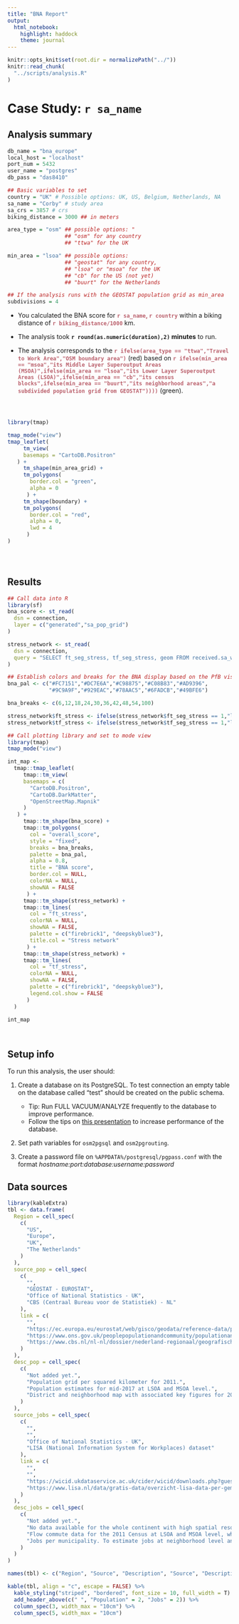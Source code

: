 ```yaml
---
title: "BNA Report"
output:
  html_notebook:
    highlight: haddock
    theme: journal
---
```


```r
knitr::opts_knit$set(root.dir = normalizePath("../"))
knitr::read_chunk(
  "../scripts/analysis.R"
)
```

# Case Study: `r sa_name` {.tabset}

## Analysis summary

```r
db_name = "bna_europe"
local_host = "localhost"
port_num = 5432
user_name = "postgres"
db_pass = "das8410"
```

```r
## Basic variables to set 
country = "UK" # Possible options: UK, US, Belgium, Netherlands, NA
sa_name = "Corby" # study area
sa_crs = 3857 # crs
biking_distance = 3000 ## in meters

area_type = "osm" ## possible options: "
                  ## "osm" for any country
                  ## "ttwa" for the UK

min_area = "lsoa" ## possible options: 
                  ## "geostat" for any country, 
                  ## "lsoa" or "msoa" for the UK
                  ## "cb" for the US (not yet)
                  ## "buurt" for the Netherlands

## If the analysis runs with the GEOSTAT population grid as min_area
subdivisions = 4
```

* You calculated the BNA score for 
<span style="color:#BB616D">**`r sa_name`, `r country`**</span> 
within a biking distance of 
<span style="color:#BB616D">**`r biking_distance/1000`**</span> km.

* The analysis took **`r round(as.numeric(duration),2)` minutes** to run.

* The analysis corresponds to the 
<span style="color:#BB616D">**`r ifelse(area_type == "ttwa","Travel to Work Area","OSM boundary area")`**</span> (red) based on 
<span style="color:#BB616D">**`r ifelse(min_area == "msoa","its Middle Layer Superoutput Areas (MSOA)",ifelse(min_area == "lsoa","its Lower Layer Superoutput Areas (LSOA)",ifelse(min_area == "cb","its census blocks",ifelse(min_area == "buurt","its neighborhood areas","a subdivided population grid from GEOSTAT"))))`**</span> (green).

```r
```

```r
```

```r
```

```r
library(tmap)

tmap_mode("view")
tmap_leaflet(
     tm_view(
     basemaps = "CartoDB.Positron"
   ) +
     tm_shape(min_area_grid) +
     tm_polygons(
       border.col = "green",
       alpha = 0
      ) +
     tm_shape(boundary) +
     tm_polygons(
       border.col = "red",
       alpha = 0,
       lwd = 4
      ) 
)
```

```r
```

```r
```

```r
```

## Results

```r
## Call data into R
library(sf)
bna_score <- st_read(
  dsn = connection,
  layer = c("generated","sa_pop_grid")
)

stress_network <- st_read(
  dsn = connection,
  query = "SELECT ft_seg_stress, tf_seg_stress, geom FROM received.sa_ways"
)

## Establish colors and breaks for the BNA display based on the PfB visualizer
bna_pal <- c("#FC7151","#DC7E6A","#C98875","#C08B83","#AD9396",
             "#9C9A9F","#929EAC","#78AAC5","#6FADCB","#49BFE6")

bna_breaks <- c(6,12,18,24,30,36,42,48,54,100)

stress_network$ft_stress <- ifelse(stress_network$ft_seg_stress == 1,"low stress","high stress")
stress_network$tf_stress <- ifelse(stress_network$tf_seg_stress == 1,"low stress","high stress")

## Call plotting library and set to mode view
library(tmap)
tmap_mode("view")
```

```r
int_map <- 
  tmap::tmap_leaflet(
     tmap::tm_view(
     basemaps = c(
       "CartoDB.Positron",
       "CartoDB.DarkMatter",
       "OpenStreetMap.Mapnik"
     )
   ) +
     tmap::tm_shape(bna_score) +
     tmap::tm_polygons(
       col = "overall_score",
       style = "fixed",
       breaks = bna_breaks,
       palette = bna_pal,
       alpha = 0.8,
       title = "BNA score",
       border.col = NULL,
       colorNA = NULL,
       showNA = FALSE
      ) +
     tmap::tm_shape(stress_network) +
     tmap::tm_lines(
       col = "ft_stress", 
       colorNA = NULL,
       showNA = FALSE,
       palette = c("firebrick1", "deepskyblue3"),
       title.col = "Stress network"
      ) +
     tmap::tm_shape(stress_network) +
     tmap::tm_lines(
       col = "tf_stress", 
       colorNA = NULL,
       showNA = FALSE,
       palette = c("firebrick1", "deepskyblue3"),
       legend.col.show = FALSE
      )
  )

int_map
```

```r
```

```r
```

## Setup info

To run this analysis, the user should:

1. Create a database on its PostgreSQL. To test connection an empty table on the database called "test" should be created on the public schema. 
    + Tip: Run FULL VACUUM/ANALYZE frequently to the database to improve performance.
    + Follow the tips on [this presentation](https://thebuild.com/presentations/not-your-job.pdf) to increase performance of the database.

2. Set path variables for `osm2pgsql` and `osm2pgrouting`.

3. Create a password file on `%APPDATA%/postgresql/pgpass.conf` with the format *hostname:port:database:username:password*


## Data sources

```r
library(kableExtra)
tbl <- data.frame(
  Region = cell_spec(
    c(
      "US",
      "Europe",
      "UK",
      "The Netherlands"
    )
  ),
  source_pop = cell_spec(
    c(
      "",
      "GEOSTAT - EUROSTAT",
      "Office of National Statistics - UK",
      "CBS (Centraal Bureau voor de Statistiek) - NL"
    ),
    link = c(
      "",
      "https://ec.europa.eu/eurostat/web/gisco/geodata/reference-data/population-distribution-demography/geostat",
      "https://www.ons.gov.uk/peoplepopulationandcommunity/populationandmigration/populationestimates",
      "https://www.cbs.nl/nl-nl/dossier/nederland-regionaal/geografische%20data/wijk-en-buurtkaart-2017"
    )
  ),
  desc_pop = cell_spec(
    c(
      "Not added yet.",
      "Population grid per squared kilometer for 2011.",
      "Population estimates for mid-2017 at LSOA and MSOA level.",
      "District and neighborhood map with associated key figures for 2017."
    )
  ),
  source_jobs = cell_spec(
    c(
      "",
      "",
      "Office of National Statistics - UK",
      "LISA (National Information System for Workplaces) dataset"
    ), 
    link = c(
      "",
      "",
      "https://wicid.ukdataservice.ac.uk/cider/wicid/downloads.php?guest=1",
      "https://www.lisa.nl/data/gratis-data/overzicht-lisa-data-per-gemeente"
    )
  ),
  desc_jobs = cell_spec(
    c(
      "Not added yet.",
      "No data available for the whole continent with high spatial resolution.",
      "Flow commute data for the 2011 Census at LSOA and MSOA level, where the total number of trips per super-output area where aggregated.",
      "Jobs per municipality. To estimate jobs at neighborhood level an weighted estimation was made with the number of jobs in the whole municipality hafly weighted by the fraction of the neighborhood area, and hafly weighted by the fraction of companies in the neighborhood. This approach needs to be validated, however it is one way to approximate it, given that LISA data at this aggregation level has to be bought and is not open data."
    )
  )
)

names(tbl) <- c("Region", "Source", "Description", "Source", "Description")

kable(tbl, align = "c", escape = FALSE) %>%
  kable_styling("striped", "bordered", font_size = 10, full_width = T) %>% 
  add_header_above(c(" ", "Population" = 2, "Jobs" = 2)) %>% 
  column_spec(3, width_max = "10cm") %>% 
  column_spec(5, width_max = "10cm")
```

